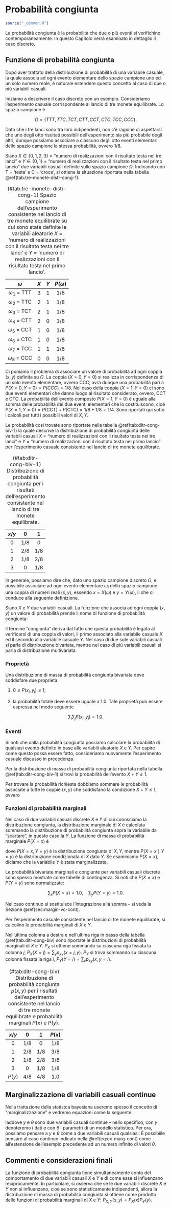 # Probabilità congiunta {#ch-prob-congiunta}

```r
source("_common.R")
```

La probabilità congiunta è la probabilità che due o più eventi si verifichino contemporaneamente. In questo Capitolo verrà esaminato in dettaglio il caso discreto. 

## Funzione di probabilità congiunta

Dopo aver trattato della distribuzione di probabilità di una variabile casuale, la quale associa ad ogni evento elementare dello spazio campione uno ed un solo numero reale, è naturale estendere questo concetto al caso di due o più variabili casuali. 

Iniziamo a descrivere il caso discreto con un esempio. Consideriamo l'esperimento casuale corrispondente al lancio di tre monete equilibrate. Lo spazio campione è

$$
\Omega = \{TTT, TTC, TCT, CTT, CCT, CTC, TCC, CCC\}.
$$ 

Dato che i tre lanci sono tra loro indipendenti, non c'è ragione di aspettarsi che uno degli otto risultati possibili dell'esperimento sia più probabile degli altri, dunque possiamo associare a ciascuno degli otto eventi elementari dello spazio campione la stessa probabilità, ovvero 1/8.

Siano $X \in \{0, 1, 2, 3\}$ = "numero di realizzazioni con il risultato testa nei tre lanci" e $Y \in \{0, 1\}$ = "numero di realizzazioni con il risultato testa nel primo lancio" due variabili casuali definite sullo spazio campione $\Omega$. Indicando con T = 'testa' e C = 'croce', si ottiene la situazione riportata nella tabella \@ref(tab:tre-monete-distr-cong-1).

Table: (\#tab:tre-monete-distr-cong-1) Spazio campione dell'esperimento consistente nel lancio di tre monete equilibrate su cui sono state definite le variabili aleatorie $X$ = 'numero di realizzazioni con il risultato testa nei tre lanci' e $Y$ = 'numero di realizzazioni con il risultato testa nel primo lancio'.

       $\omega$       $X$   $Y$   $P(\omega)$
  ------------------ ----- ----- -------------
   $\omega_1$ = TTT    3     1        1/8
   $\omega_2$ = TTC    2     1        1/8
   $\omega_3$ = TCT    2     1        1/8
   $\omega_4$ = CTT    2     0        1/8
   $\omega_5$ = CCT    1     0        1/8
   $\omega_6$ = CTC    1     0        1/8
   $\omega_7$ = TCC    1     1        1/8
   $\omega_8$ = CCC    0     0        1/8

Ci poniamo il problema di associare un valore di probabilità ad ogni coppia $(x, y)$ definita su $\Omega$. La coppia $(X = 0, Y = 0)$ si realizza in corrispondenza di un solo evento elementare, ovvero CCC; avrà dunque una probabilità pari a $P(X=0, Y=0) = P(CCC) = 1/8$. Nel caso della coppia $(X = 1, Y = 0)$ ci sono due eventi elementari che danno luogo al risultato considerato, ovvero, CCT e CTC. La probabilità dell'evento composto $P(X=1, Y=0)$ è uguale alla somma delle probabilità dei due eventi elementari che lo costituiscono, cioé $P(X=1, Y=0) = P(\mbox{CCT}) + P(\mbox{CTC}) = 1/8 + 1/8 = 1/4$. Sono riportati qui sotto i calcoli per tutti i possibili valori di $X, Y$.

\begin{align}
P(X = 0, Y = 0) &= P(\omega_8 = CCC) = 1/8; \notag\\
P(X = 1, Y = 0) &= P(\omega_5 = CCT) + P(\omega_6 = CTC) = 2/8; \notag\\
P(X = 1, Y = 1) &= P(\omega_7 = TCC) = 1/8; \notag\\
P(X = 2, Y = 0) &= P(\omega_4 = CTT) = 1/8; \notag\\
P(X = 2, Y = 1) &= P(\omega_3 = TCT) + P(\omega_2 = TTC) = 2/8; \notag\\
P(X = 3, Y = 1) &= P(\omega_1 = TTT) = 1/8; \notag
\end{align}

Le probabilità così trovate sono riportate nella tabella \@ref(tab:ditr-cong-biv-1) la quale descrive la distribuzione di probabilità congiunta delle variabili casuali $X$ = "numero di realizzazioni con il risultato testa nei tre lanci" e $Y$ = "numero di realizzazioni con il risultato testa nel primo lancio" per l'esperimento casuale consistente nel lancio di tre monete equilibrate.

Table: (\#tab:ditr-cong-biv-1) Distribuzione di probabilità congiunta per i risultati dell'esperimento consistente nel lancio di tre monete equilibrate.

   $x / y$      0     1   
  ---------- ----- ----- 
      0       1/8    0   
      1       2/8   1/8  
      2       1/8   2/8  
      3        0    1/8  

In generale, possiamo dire che, dato uno spazio campione discreto $\Omega$, è possibile associare ad ogni evento elementare $\omega_i$ dello spazio campione una coppia di numeri reali $(x, y)$, essendo $x = X(\omega)$ e $y = Y(\omega)$, il che ci conduce alla seguente definizione.

::: {.definition}
Siano $X$ e $Y$ due variabili casuali. La funzione che associa ad ogni coppia $(x, y)$ un valore di probabilità prende il nome di funzione di probabilità congiunta:

\begin{equation}
P(x, y) = P(X = x, Y = y).
\end{equation}
::: 

Il termine "congiunta" deriva dal fatto che questa probabilità è legata al verificarsi di una coppia di valori, il primo associato alla variabile casuale $X$ ed il secondo alla variabile casuale $Y$. Nel caso di due sole variabili casuali si parla di distribuzione bivariata, mentre nel caso di più variabili casuali si parla di distribuzione multivariata.

<!-- ::: {.remark} -->
<!-- La regola della catena, $P(A \cap B) = P(A)P(B \mid A)$, permette il calcolo di qualsiasi membro della distribuzione congiunta di un insieme di variabili casuali utilizzando solo le probabilità condizionate. Nel caso di 4 eventi, per esempio, la regola della catena diventa -->

<!-- $$ -->
<!-- P(A_1, A_2, A_3, A_4) = P(A_1) P(A_2 \mid A_1) P(A_3 \mid A_1, A_2) P(A_4 \mid A_1, A_2, A_3). -->
<!-- $$ -->
<!-- ::: -->

### Proprietà

Una distribuzione di massa di probabilità congiunta bivariata deve soddisfare due proprietà:

1.  $0 \leq P(x_i, y_j) \leq 1$;

2.  la probabilità totale deve essere uguale a $1.0$. Tale proprietà può essere espressa nel modo seguente

$$
\sum_{i} \sum_{j} P(x_i, y_j) = 1.0.
$$

### Eventi

Si noti che dalla probabilità congiunta possiamo calcolare la probabilità di qualsiasi evento definito in base alle variabili aleatorie $X$ e $Y$. Per capire come questo possa essere fatto, consideriamo nuovamente l'esperimento casuale discusso in precedenza.

::: {.exercise}
Per la distribuzione di massa di probabilità congiunta riportata nella tabella \@ref(tab:ditr-cong-biv-1) si trovi la probabilità dell'evento $X+Y \leq 1$.

Per trovare la probabilità richiesta dobbiamo sommare le probabilità associate a tutte le coppie $(x,y)$ che soddisfano la condizione $X+Y \leq 1$, ovvero

\begin{equation}
P_{XY}(X+Y \leq 1) = P_{XY}(0, 0)+ P_{XY}(0, 1) + P_{XY}(1, 0) = 3/8.\notag
\end{equation}
::: 

### Funzioni di probabilità marginali {#sec:marg-distr-discr}

<!-- La distribuzione marginale di un sottoinsieme di variabili casuali è la distribuzione di probabilità delle variabili contenute nel sottoinsieme. Come spiegato da [Wikipedia](https://it.wikipedia.org/wiki/Distribuzione_marginale): *il termine variabile marginale è usato per riferirsi a quelle variabili nel sottoinsieme delle variabili che vengono trattenute ovvero utilizzate. Questo termine, marginale, è attribuito ai valori ottenuti ad esempio sommando in una tabella di valori lungo le righe oppure lungo le colonne, trascrivendo il risultato appunto a margine rispettivamente della riga o colonna sommata. La distribuzione delle variabili marginali (la distribuzione marginale) è ottenuta mediante marginalizzazione sopra le variabili da "scartare", e le variabili scartate sono dette fuori marginalizzate.* -->

Nel caso di due variabili casuali discrete $X$ e $Y$ di cui conosciamo la distribuzione congiunta, la distribuzione marginale di $X$ è calcolata sommando la distribuzione di probabilità congiunta sopra la variabile da "scartare", in questo caso la $Y$. La funzione di massa di probabilità marginale $P(X=x)$ è

\begin{equation}
P(X = x) = \sum_y P(X, Y = y) = \sum_y P(X \mid Y = y) P(Y = y),
\end{equation}

dove $P(X = x,Y = y)$ è la distribuzione congiunta di $X, Y$, mentre $P(X = x \mid Y = y)$ è la distribuzione condizionata di $X$ dato $Y$. Se esaminiamo $P(X=x)$, diciamo che la variabile $Y$ è stata marginalizzata. 

Le probabilità bivariate marginali e congiunte per variabili casuali discrete sono spesso mostrate come tabelle di contingenza. Si noti che $P(X = x)$ e $P(Y = y)$ sono normalizzate:

$$
\sum_x P(X=x) = 1.0, \quad \sum_y P(Y=y) = 1.0.
$$

Nel caso continuo si sostituisce l'integrazione alla somma -- si veda la Sezione \@ref(sec:margin-vc-cont). 

::: {.exercise}
Per l'esperimento casuale consistente nel lancio di tre monete equilibrate, si calcolino le probabilità marginali di $X$ e $Y$.

Nell'ultima colonna a destra e nell'ultima riga in basso della tabella \@ref(tab:ditr-cong-biv) sono riportate le distribuzioni di probabilità marginali di $X$ e $Y$. $P_X$ si ottiene sommando su ciascuna riga fissata la colonna $j$, $P_X(X = j) = \sum_y p_{xy}(x = j, y)$. $P_Y$ si trova sommando su ciascuna colonna fissata la riga $i,$ $P_Y (Y = i) = \sum_x p_{xy}(x, y = i)$.

Table: (\#tab:ditr-cong-biv) Distribuzione di probabilità congiunta $p(x,y)$ per i risultati dell'esperimento consistente nel lancio di tre monete equilibrate e  probabilità marginali $P(x)$ e $P(y)$.

         $x / y$          0     1    $P(x)$
  --------------------- ----- ----- --------
            0            1/8    0     1/8
            1            2/8   1/8    3/8
            2            1/8   2/8    3/8
            3             0    1/8    1/8
         $P(y)$          4/8   4/8    1.0

:::

## Marginalizzazione di variabili casuali continue {#sec:margin-vc-cont}

Nella trattazione della statistca bayesiana useremo spesso il concetto di "marginalizzazione" e vedremo equazioni come la seguente:

\begin{equation}
p(y) = \int_{\theta} p(y, \theta) = \int_{\theta} p(y \mid \theta) p(\theta),
(\#eq:ex-marg-cont)
\end{equation}

laddove $y$ e $\theta$ sono due variabili casuali continue -- nello specifico, con $y$ denoteremo i dati e con $\theta$ i parametri di un modello statistico. Per ora, possiamo pensare a $y$ e $\theta$ come a due variabili casuali qualsiasi. È possibiile pensare al caso continuo indicato nella \@ref(eq:ex-marg-cont) come all'estensione dell'esempio precedente ad un numero infinito di valori $\theta$.

<!-- Per meglio comprendere la \@ref(eq:ex-marg-cont) possiamo esaminare il corrispondente caso discreto nel quale sostituiamo semplicemente l'integrale con una somma, il che ci riporta alla situazione descritta nella Sezione \@ref(sec:marg-distr-discr). Possiamo dunque scrivere: -->

<!-- \begin{equation} -->
<!-- p(y) = \sum_{\theta} p(y, \theta) = \sum_{\theta} p(y \mid \theta) p(\theta). -->
<!-- (\#eq:ex-marginalization) -->
<!-- \end{equation} -->

<!-- Esaminiamo un semplice esempio numerico. Siano $y$ e $\theta$ due variabili discrete aventi la distribuzione di massa di probabilità congiunta riportata nella tabella \@ref(tab:ex-marg). -->

<!-- Table: (\#tab:ex-marg) Distribuzione di probabilità congiunta $p(y, \theta)$ per due variabili casuali discrete. -->

<!--          $y / \theta$    0     1    $p(y)$ -->
<!--   --------------------- ----- ----- -------- -->
<!--             0            0.1  0.2    0.3 -->
<!--             1            0.3  0.4    0.7 -->
<!--     $p(\theta)$          0.4  0.6    1.0 -->
<!--   --------------------- ----- ----- -------- -->

<!-- Applicando la \@ref(eq:ex-marginalization), la distribuzione marginale $p(y) = \{0.3, 0.7\}$ può essere trovata nel modo seguente: -->

<!-- $$ -->
<!-- \begin{pmatrix} -->
<!--     0.1 / 0.4 \\ -->
<!--     0.3 / 0.4 -->
<!-- \end{pmatrix} \cdot 0.4 + -->
<!-- \begin{pmatrix} -->
<!--     0.2 / 0.6 \\ -->
<!--     0.4 / 0.6 -->
<!-- \end{pmatrix} \cdot 0.6 = -->
<!-- \begin{pmatrix} -->
<!--     0.3 \\ -->
<!--    0.7 -->
<!-- \end{pmatrix}. -->
<!-- $$ -->

<!-- È possibiile pensare al caso continuo indicato nella \@ref(eq:ex-marg-cont) come all'estensione dell'esempio presente ad un numero infinito di valori $\theta$. -->

## Commenti e considerazioni finali {-}

La funzione di probabilità congiunta tiene simultaneamente conto del
comportamento di due variabili casuali $X$ e $Y$ e di come esse si
influenzano reciprocamente. In particolare, si osserva che se le due
variabili discrete $X$ e $Y$ non si influenzano, cioè se sono statisticamente indipendenti, allora la distribuzione di massa di probabilità congiunta si ottiene
come prodotto delle funzioni di probabilità marginali di $X$ e $Y$:
$P_{X, Y}(x, y) = P_X(x) P_Y(y)$.

